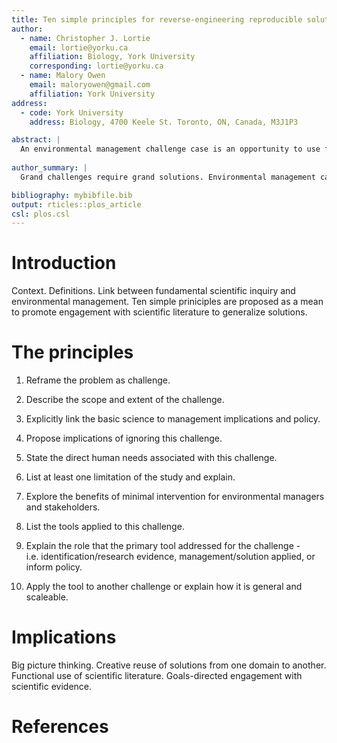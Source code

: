 ```yaml
---
title: Ten simple principles for reverse-engineering reproducible solutions to environmental management challenge cases.
author:
  - name: Christopher J. Lortie
    email: lortie@yorku.ca
    affiliation: Biology, York University
    corresponding: lortie@yorku.ca
  - name: Malory Owen
    email: maloryowen@gmail.com
    affiliation: York University
address:
  - code: York University
    address: Biology, 4700 Keele St. Toronto, ON, Canada, M3J1P3

abstract: |
  An environmental management challenge case is an opportunity to use fundamental science to inform evidence-based decisions for the environment.  Contemporary science is embracing open science and increasingly conscious of reproduciblility. Synergistically, applying these two paradigms in concert advances our capacity to move beyond context dependency and singlular thinking to reverse engineer solutions from published scientific evidence associated with one challenge to many. Herein, we provide a short list of principles that can guide those that seek solutions and syntheses to address environmental management through primary scientific literature.
  
author_summary: |
  Grand challenges require grand solutions. Environmental management cannot neglect fundamental science as a substrate for effective decision making.

bibliography: mybibfile.bib
output: rticles::plos_article
csl: plos.csl
---
```


# Introduction

Context.
Definitions.
Link between fundamental scientific inquiry and environmental management. Ten simple priniciples are proposed as a mean to promote engagement with scientific literature to generalize solutions.

# The principles
1. Reframe the problem as challenge.

2. Describe the scope and extent of the challenge.

3. Explicitly link the basic science to management implications and policy.

4. Propose implications of ignoring this challenge.

5. State the direct human needs associated with this challenge.

6. List at least one limitation of the study and explain.

7. Explore the benefits of minimal intervention for environmental managers and stakeholders.

8. List the tools applied to this challenge.

9. Explain the role that the primary tool addressed for the challenge - i.e. identification/research evidence, management/solution applied, or inform policy.

10. Apply the tool to another challenge or explain how it is general and scaleable.

# Implications
Big picture thinking.
Creative reuse of solutions from one domain to another.
Functional use of scientific literature.
Goals-directed engagement with scientific evidence.



# References {#references .unnumbered}
